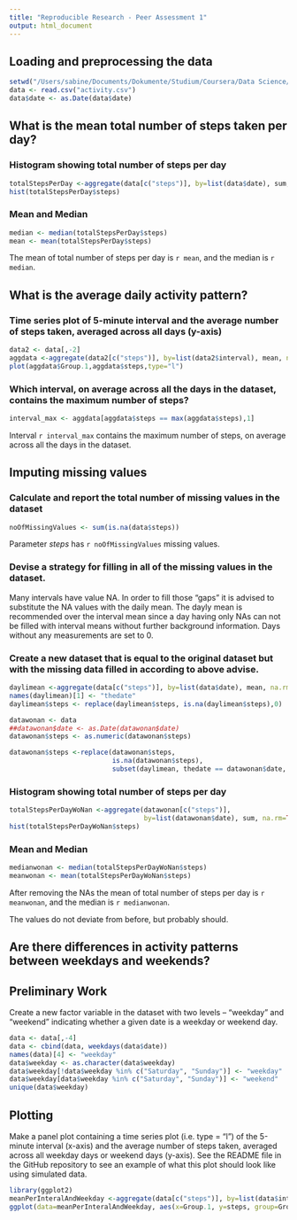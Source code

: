 ```yaml
---
title: "Reproducible Research - Peer Assessment 1"
output: html_document
---
```


## Loading and preprocessing the data

```r
setwd("/Users/sabine/Documents/Dokumente/Studium/Coursera/Data Science/5 Reproducible Research/PeerAssessment1")
data <- read.csv("activity.csv")
data$date <- as.Date(data$date)
```

## What is the mean total number of steps taken per day?

### Histogram showing total number of steps per day

```r
totalStepsPerDay <-aggregate(data[c("steps")], by=list(data$date), sum, na.rm=TRUE)
hist(totalStepsPerDay$steps)
```

### Mean and Median

```r
median <- median(totalStepsPerDay$steps)
mean <- mean(totalStepsPerDay$steps)
```

The mean of total number of steps per day is `r mean`, and the median is `r median`.

## What is the average daily activity pattern?
### Time series plot of 5-minute interval and the average number of steps taken, averaged across all days (y-axis)

```r
data2 <- data[,-2]
aggdata <-aggregate(data2[c("steps")], by=list(data2$interval), mean, na.rm=TRUE)
plot(aggdata$Group.1,aggdata$steps,type="l")
```

### Which interval, on average across all the days in the dataset, contains the maximum number of steps?

```r
interval_max <- aggdata[aggdata$steps == max(aggdata$steps),1]
```

Interval `r interval_max` contains the maximum number of steps, on average across all the days in the dataset.

## Imputing missing values

### Calculate and report the total number of missing values in the dataset

```r
noOfMissingValues <- sum(is.na(data$steps))
```

Parameter *steps* has `r noOfMissingValues` missing values.

### Devise a strategy for filling in all of the missing values in the dataset. 
Many intervals have value NA. In order to fill those "gaps" it is advised to 
substitute the NA values with the daily mean. The dayly mean is recommended over the
interval mean since a day having only NAs can not be filled with interval means
without further background information. Days without any measurements are set to 0.

### Create a new dataset that is equal to the original dataset but with the missing data filled in according to above advise.

```r
daylimean <-aggregate(data[c("steps")], by=list(data$date), mean, na.rm=TRUE)
names(daylimean)[1] <- "thedate"
daylimean$steps <- replace(daylimean$steps, is.na(daylimean$steps),0)

datawonan <- data
##datawonan$date <- as.Date(datawonan$date)
datawonan$steps <- as.numeric(datawonan$steps)

datawonan$steps <-replace(datawonan$steps,
                          is.na(datawonan$steps),
                          subset(daylimean, thedate == datawonan$date, select = c(steps))[1,1])
```

### Histogram showing total number of steps per day

```r
totalStepsPerDayWoNan <-aggregate(datawonan[c("steps")], 
                                  by=list(datawonan$date), sum, na.rm=TRUE)
hist(totalStepsPerDayWoNan$steps)
```

### Mean and Median

```r
medianwonan <- median(totalStepsPerDayWoNan$steps)
meanwonan <- mean(totalStepsPerDayWoNan$steps)
```

After removing the NAs the mean of total number of steps per day is `r meanwonan`, and the median is `r medianwonan`.

The values do not deviate from before, but probably should.

## Are there differences in activity patterns between weekdays and weekends?

## Preliminary Work
Create a new factor variable in the dataset with two levels – “weekday” and “weekend” indicating whether a given date is a weekday or weekend day.

```r
data <- data[,-4]
data <- cbind(data, weekdays(data$date))
names(data)[4] <- "weekday"
data$weekday <- as.character(data$weekday)
data$weekday[!data$weekday %in% c("Saturday", "Sunday")] <- "weekday"
data$weekday[data$weekday %in% c("Saturday", "Sunday")] <- "weekend"
unique(data$weekday)
```

## Plotting
Make a panel plot containing a time series plot (i.e. type = "l") of the 5-minute interval (x-axis) and the average number of steps taken, averaged across all weekday days or weekend days (y-axis). See the README file in the GitHub repository to see an example of what this plot should look like using simulated data.

```r
library(ggplot2)
meanPerInteralAndWeekday <-aggregate(data[c("steps")], by=list(data$interval, data$weekday), mean, na.rm=TRUE)
ggplot(data=meanPerInteralAndWeekday, aes(x=Group.1, y=steps, group=Group.2, color=Group.2)) + ylab("Mean steps per Interval over all \nvalues on weekdays or weekend days") + xlab("Interval") + geom_line()
```